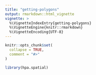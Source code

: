 ```yaml
---
title: "getting-polygons"
output: rmarkdown::html_vignette
vignette: >
  %\VignetteIndexEntry{getting-polygons}
  %\VignetteEngine{knitr::rmarkdown}
  %\VignetteEncoding{UTF-8}
---
```


```r
knitr::opts_chunk$set(
  collapse = TRUE,
  comment = "#>"
)
```

```r
library(hpa.spatial)
```
